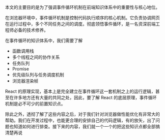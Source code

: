 

本文的主要目的是为了强调事件循环机制在前端知识体系中的重要性与核心地位。

在浏览器环境中，事件循环机制是控制代码执行顺序的核心机制。它负责协调网页在运行过程中，多个不同任务之间的调度。彻底领悟事件循环，是一名资深前端工程师必备的技术修养。

在事件循环的知识体系中，我们需要了解

+ 函数调用栈
+ 多个线程之间的协作关系
+ 任务队列
+ Promise
+ 优先级队列与任务调度机制
+ 浏览器渲染帧

React 的原理实现，基本上是完全建立在事件循环这一套机制之上的运行逻辑，甚至在许多地方还有大量的共同之处，因此，要了解 React 的底层原理，事件循环机制是必不可少的前置知识点。

除此之外，透彻了解了这些内容之后，对于我们针对浏览器做性能优化有非常大的帮助。我们在开发过程中，也能更合理的安排自己的代码逻辑，有的放矢，出了问题也知道如何进行排查。接下来的内容，我们就一个一个的把这些知识点都全部搞清楚再说